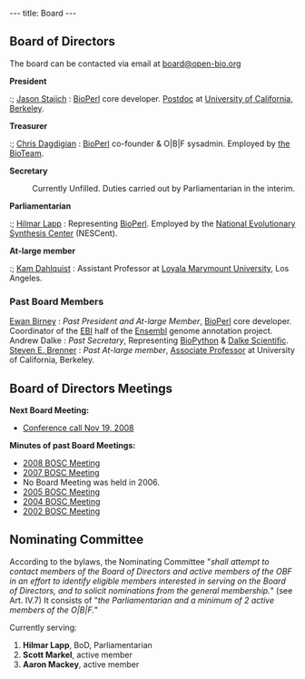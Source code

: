 ---
title: Board
---

== Board of Directors ==
The board can be contacted via email at [mailto:board@open-bio.org board@open-bio.org]

'''President'''
:; [[bp:Jason Stajich|Jason Stajich]] : [[bp:BioPerl|BioPerl]] core developer. [http://pmb.berkeley.edu/~taylor/people/js.html Postdoc] at [http://www.berkeley.edu/ University of California, Berkeley].

'''Treasurer'''
:; [[bp:Chris Dagdigian|Chris Dagdigian]] : [[bp:BioPerl|BioPerl]] co-founder & O|B|F sysadmin. Employed by [http://www.bioteam.net the BioTeam].

'''Secretary'''
: Currently Unfilled. Duties carried out by Parliamentarian in the interim.

'''Parliamentarian'''
:; [[bp:Hilmar Lapp|Hilmar Lapp]] : Representing [[bp:BioPerl|BioPerl]].  Employed by the [http://www.nescent.org/ National Evolutionary Synthesis Center] (NESCent).

'''At-large member'''
:; [[User:Kdahlquist|Kam Dahlquist]] : Assistant Professor at [http://myweb.lmu.edu/kdahlqui/ Loyala Marymount University], Los Angeles.

=== Past Board Members ===
; [[bp:Ewan Birney|Ewan Birney]] : ''Past President and At-large Member'',  [[bp:BioPerl|BioPerl]] core developer.  Coordinator of the [http://www.ebi.ac.uk EBI] half of the [http://www.ensembl.org Ensembl] genome annotation project.
; Andrew Dalke : ''Past Secretary'', Representing [http://www.biopython.org BioPython] & [http://www.dalkescientific.com Dalke Scientific].
; [[bp:Steven Brenner|Steven E. Brenner]] : ''Past At-large member'', [http://compbio.berkeley.edu Associate Professor] at University of California, Berkeley.

== Board of Directors Meetings ==

'''Next Board Meeting:'''
* [[Minutes:2008_ConfCall|Conference call Nov 19, 2008]] 

'''Minutes of past Board Meetings:'''
* [[Minutes:2008 BOSC Meeting| 2008 BOSC Meeting]]
* [[Minutes:2007 BOSC Meeting| 2007 BOSC Meeting]]
* No Board Meeting was held in 2006. 
* [[Minutes:2005 BOSC Meeting| 2005 BOSC Meeting]]
* [[Minutes:2004 BOSC Meeting| 2004 BOSC Meeting]]
* [[Minutes:2002 BOSC Meeting| 2002 BOSC Meeting]]

== Nominating Committee ==

According to the bylaws, the Nominating Committee "''shall attempt to contact members of the Board of Directors and active members of the OBF in an effort to identify eligible members interested in serving on the Board of Directors, and to solicit nominations from the general membership.''" (see Art. IV.7) It consists of "''the Parliamentarian and a minimum of 2 active members of the O|B|F.''" 

Currently serving:
# '''Hilmar Lapp''', BoD, Parliamentarian
# '''Scott Markel''', active member
# '''Aaron Mackey''', active member